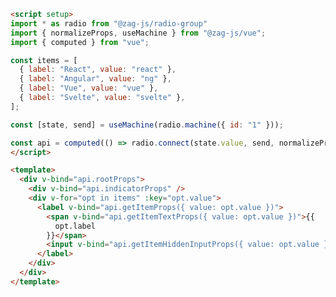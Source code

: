 ```md
<script setup>
import * as radio from "@zag-js/radio-group"
import { normalizeProps, useMachine } from "@zag-js/vue";
import { computed } from "vue";

const items = [
  { label: "React", value: "react" },
  { label: "Angular", value: "ng" },
  { label: "Vue", value: "vue" },
  { label: "Svelte", value: "svelte" },
];

const [state, send] = useMachine(radio.machine({ id: "1" }));

const api = computed(() => radio.connect(state.value, send, normalizeProps));
</script>

<template>
  <div v-bind="api.rootProps">
    <div v-bind="api.indicatorProps" />
    <div v-for="opt in items" :key="opt.value">
      <label v-bind="api.getItemProps({ value: opt.value })">
        <span v-bind="api.getItemTextProps({ value: opt.value })">{{
          opt.label
        }}</span>
        <input v-bind="api.getItemHiddenInputProps({ value: opt.value })" />
      </label>
    </div>
  </div>
</template>
```
